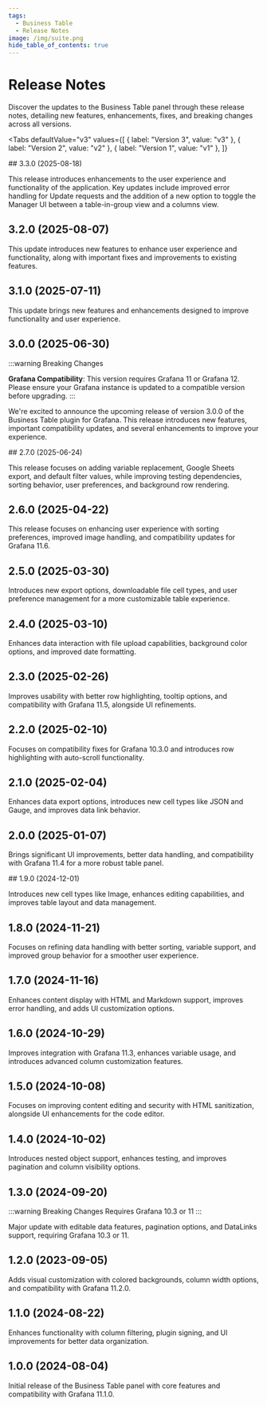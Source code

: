```yaml
---
tags:
  - Business Table
  - Release Notes
image: /img/suite.png
hide_table_of_contents: true
---
```



# Release Notes

Discover the updates to the Business Table panel through these release notes, detailing new features, enhancements, fixes, and breaking changes across all versions.

<Tabs
  defaultValue="v3"
  values={[
    { label: "Version 3", value: "v3" },
    { label: "Version 2", value: "v2" },
    { label: "Version 1", value: "v1" },
  ]}
>
  <TabItem value="v3">
## 3.3.0 (2025-08-18)

This release introduces enhancements to the user experience and functionality of the application. Key updates include improved error handling for Update requests and the addition of a new option to toggle the Manager UI between a table-in-group view and a columns view.

## 3.2.0 (2025-08-07)

This update introduces new features to enhance user experience and functionality, along with important fixes and improvements to existing features.

## 3.1.0 (2025-07-11)

This update brings new features and enhancements designed to improve functionality and user experience.

## 3.0.0 (2025-06-30)

:::warning Breaking Changes

**Grafana Compatibility**: This version requires Grafana 11 or Grafana 12. Please ensure your Grafana instance is updated to a compatible version before upgrading.
:::

We're excited to announce the upcoming release of version 3.0.0 of the Business Table plugin for Grafana. This release introduces new features, important compatibility updates, and several enhancements to improve your experience.

</TabItem>

  <TabItem value="v2">
## 2.7.0 (2025-06-24)

This release focuses on adding variable replacement, Google Sheets export, and default filter values, while improving testing dependencies, sorting behavior, user preferences, and background row rendering.

## 2.6.0 (2025-04-22)

This release focuses on enhancing user experience with sorting preferences, improved image handling, and compatibility updates for Grafana 11.6.

## 2.5.0 (2025-03-30)

Introduces new export options, downloadable file cell types, and user preference management for a more customizable table experience.

## 2.4.0 (2025-03-10)

Enhances data interaction with file upload capabilities, background color options, and improved date formatting.

## 2.3.0 (2025-02-26)

Improves usability with better row highlighting, tooltip options, and compatibility with Grafana 11.5, alongside UI refinements.

## 2.2.0 (2025-02-10)

Focuses on compatibility fixes for Grafana 10.3.0 and introduces row highlighting with auto-scroll functionality.

## 2.1.0 (2025-02-04)

Enhances data export options, introduces new cell types like JSON and Gauge, and improves data link behavior.

## 2.0.0 (2025-01-07)

Brings significant UI improvements, better data handling, and compatibility with Grafana 11.4 for a more robust table panel.

  </TabItem>
  <TabItem value="v1">
## 1.9.0 (2024-12-01)

Introduces new cell types like Image, enhances editing capabilities, and improves table layout and data management.

<BlogPost id="business-table-1.9.0" />

## 1.8.0 (2024-11-21)

Focuses on refining data handling with better sorting, variable support, and improved group behavior for a smoother user experience.

## 1.7.0 (2024-11-16)

Enhances content display with HTML and Markdown support, improves error handling, and adds UI customization options.

## 1.6.0 (2024-10-29)

Improves integration with Grafana 11.3, enhances variable usage, and introduces advanced column customization features.

## 1.5.0 (2024-10-08)

Focuses on improving content editing and security with HTML sanitization, alongside UI enhancements for the code editor.

<BlogPost id="business-table-1.5.0" />

## 1.4.0 (2024-10-02)

Introduces nested object support, enhances testing, and improves pagination and column visibility options.

## 1.3.0 (2024-09-20)

:::warning Breaking Changes
Requires Grafana 10.3 or 11
:::

Major update with editable data features, pagination options, and DataLinks support, requiring Grafana 10.3 or 11.

<BlogPost id="business-table-1.3.0" />

## 1.2.0 (2023-09-05)

Adds visual customization with colored backgrounds, column width options, and compatibility with Grafana 11.2.0.

<BlogPost id="business-table-1.2.0" />

## 1.1.0 (2024-08-22)

Enhances functionality with column filtering, plugin signing, and UI improvements for better data organization.

## 1.0.0 (2024-08-04)

Initial release of the Business Table panel with core features and compatibility with Grafana 11.1.0.

  </TabItem>
</Tabs>
